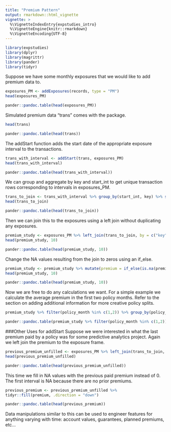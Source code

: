 ```yaml
---
title: "Premium Pattern"
output: rmarkdown::html_vignette
vignette: >
  %\VignetteIndexEntry{expstudies_intro}
  %\VignetteEngine{knitr::rmarkdown}
  %\VignetteEncoding{UTF-8}
---
```

```r
library(expstudies)
library(dplyr)
library(magrittr)
library(pander)
library(tidyr)
```

Suppose we have some monthly exposures that we would like to add premium data to.
```r
exposures_PM <- addExposures(records, type = "PM")
head(exposures_PM)
```
```r
pander::pandoc.table(head(exposures_PM))
```
Simulated premium data "trans" comes with the package.
```r
head(trans)
```
```r
pander::pandoc.table(head(trans))
```

The addStart function adds the start date of the appropriate exposure interval to the transactions. 
```r
trans_with_interval <- addStart(trans, exposures_PM)
head(trans_with_interval)
```
```r
pander::pandoc.table(head(trans_with_interval))
```
We can group and aggregate by key and start_int to get unique transaction rows corresponding to intervals in exposures_PM. 
```r
trans_to_join <- trans_with_interval %>% group_by(start_int, key) %>% summarise(premium = sum(amt))
head(trans_to_join)
```
```r
pander::pandoc.table(head(trans_to_join))
```
Then we can join this to the exposures using a left join without duplicating any exposures.
```r
premium_study <- exposures_PM %>% left_join(trans_to_join, by = c("key", "start_int"))
head(premium_study, 10)
```
```r
pander::pandoc.table(head(premium_study, 10))
```
Change the NA values resulting from the join to zeros using an if_else.
```r
premium_study <- premium_study %>% mutate(premium = if_else(is.na(premium), 0, premium))
head(premium_study, 10)
```
```r
pander::pandoc.table(head(premium_study, 10))
```
Now we are free to do any calculations we want. For a simple example we calculate the average premium in the first two policy months. Refer to the section on adding additional information for more creative policy splits. 
```r
premium_study %>% filter(policy_month %in% c(1,2)) %>% group_by(policy_month) %>% summarise(avg_premium = mean(premium))
```
```r
pander::pandoc.table(premium_study %>% filter(policy_month %in% c(1,2)) %>% group_by(policy_month) %>% summarise(avg_premium = mean(premium)))
```
###Other Uses for addStart
Suppose we were interested in what the last premium paid by a policy was for some predictive analytics project. Again we left join the premium to the exposure frame.
```r
previous_premium_unfilled <- exposures_PM %>% left_join(trans_to_join, by = c("key", "start_int"))
head(previous_premium_unfilled)
```
```r
pander::pandoc.table(head(previous_premium_unfilled))
```
This time we fill in NA values with the previous paid premium instead of 0. The first interval is NA because there are no prior premiums.
```r
previous_premium <- previous_premium_unfilled %>%
tidyr::fill(premium, .direction = "down")
```
```r
pander::pandoc.table(head(previous_premium))
```
Data manipulations similar to this can be used to engineer features for anything varying with time: account values, guarantees, planned premiums, etc...
